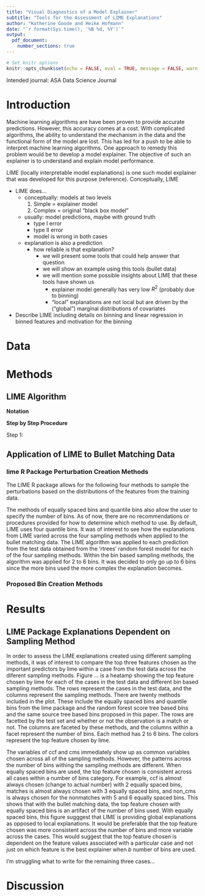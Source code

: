 ```yaml
---
title: "Visual Diagnostics of a Model Explainer"
subtitle: "Tools for the Assessment of LIME Explanations"
author: "Katherine Goode and Heike Hofmann"
date: "`r format(Sys.time(), '%B %d, %Y')`"
output: 
  pdf_document:
    number_sections: true
---
```


```r
# Set knitr options
knitr::opts_chunk$set(echo = FALSE, eval = TRUE, message = FALSE, warning = FALSE)
```

Intended journal: ASA Data Science Journal

# Introduction

Machine learning algorithms are have been proven to provide accurate predictions. However, this accuracy comes at a cost. With complicated algorithms, the ability to understand the mechanism in the data and the functional form of the model are lost. This has led for a push to be able to interpret machine learning algorithms. One approach to remedy this problem would be to develop a model explainer. The objective of such an explainer is to understand and explain model performance.

LIME (locally interpretable model explanations) is one such model explainer that was developed for this purpose (reference). Conceptually, LIME 

- LIME does...
    - conceptually: models at two levels
        1. Simple = explainer model
        2. Complex = original "black box model"
    - usually: model predictions, maybe with ground truth
        - type I error
        - type II error
        - model is wrong in both cases
    - explanation is also a prediction
        - how reliable is that explanation?
          - we will present some tools that could help answer that question
          - we will show an example using this tools (bullet data)
          - we will mention some possible insights about LIME that these tools have shown us
            - explainer model generally has very low $R^2$ (probably due to binning)
            - "local" explanations are not local but are driven by the ("global") marginal distributions of covariates 
- Describe LIME including details on binning and linear regression in binned features and motivation for the binning
    
# Data

# Methods

## LIME Algorithm

**Notation**

\begin{itemize}
\item $x\in\mathbb{R}^d$: original representation of an instance being explained
\begin{itemize}
\item e.g. feature vector containing word embeddings
\end{itemize}
\item $x'\in\mathbb{R}^{d'}$: vector for the interpretable representation of the instance being explained
\begin{itemize}
\item e.g. bag of words
\end{itemize}
\item $G$: class of potentially interpretable models
\begin{itemize}
\item e.g. linear models, decision trees, rule lists
\end{itemize}
\item $g$: explanation model where $g:\mathbb{R}^{d'}\rightarrow\mathbb{R}$ and $g\in G$
\item $\Omega(g)$: measure of complexity of $g$
\begin{itemize}
\item e.g. depth of a tree, number of non-zeros in a linear model
\end{itemize}
\item $f$: model that is being explained where $f:\mathbb{R}^d\rightarrow\mathbb{R}$
\begin{itemize}
\item note: in classification $f(x)$ is the probability that $x$ belongs to a certain class
\end{itemize}
\item $\Pi_x(z)$: proximity measure between an instance $z$ to $x$ which defines a locality around $x$
\item $\mathcal{L}(f, g, \Pi_x)$: a measure of how unfaithful $g$ is in approximating $f$ in the locality defined by $\Pi_x$
\end{itemize}

**Step by Step Procedure**

Step 1: 

## Application of LIME to Bullet Matching Data

### lime R Package Perturbation Creation Methods

The LIME R package allows for the following four methods to sample the perturbations based on the distributions of the features from the training data.

\begin{itemize}
\item Equally Spaced Bins
\item Quantile Bins
\item Normal Approximation
\item Kernel Density Approximation
\end{itemize}

The methods of equally spaced bins and quantile bins also allow the user to specify the number of bins. As of now, there are no recommendations or procedures provided for how to determine which method to use. By default, LIME uses four quantile bins. It was of interest to see how the explanations from LIME varied across the four sampling methods when applied to the bullet matching data. The LIME algorithm was applied to each prediction from the test data obtained from the 'rtrees' random forest model for each of the four sampling methods. Within the bin based sampling methods, the algorithm was applied for 2 to 6 bins. It was decided to only go up to 6 bins since the more bins used the more complex the explanation becomes.

### Proposed Bin Creation Methods

# Results

## LIME Package Explanations Dependent on Sampling Method

In order to assess the LIME explanations created using different sampling methods, it was of interest to compare the top three features chosen as the important predictors by lime within a case from the test data across the diferent sampling methods. Figure ... is a heatamp showing the top feature chosen by lime for each of the cases in the test data and different bin based sampling methods. The rows represent the cases in the test data, and the columns represent the sampling methods. There are twenty methods included in the plot. These include the equally spaced bins and quantile bins from the lime package and the random forest score tree based bins and the same source tree based bins proposed in this paper. The rows are facetted by the test set and whether or not the observation is a match or not. The columns are faceted by these methods, and the columns within a facet represent the number of bins. Each method has 2 to 6 bins. The colors represent the top feature chosen by lime.

The variables of ccf and cms immediately show up as common variables chosen across all of the sampling methods. However, the patterns across the number of bins withing the sampling methods are different. When equally spaced bins are used, the top feature chosen is consistent across all cases within a number of bins category. For example, ccf is almost always chosen (change to actual number) with 2 equally spaced bins, matches is almost always chosen with 3 equally spaced bins, and non_cms is always chosen for the nonmatches with 5 and 6 equally spaced bins. This shows that with the bullet matching data, the top feature chosen with equally spaced bins is an artifact of the number of bins used. With equally spaced bins, this figure sugggest that LIME is providing global explanations as opposed to local explanations. It would be preferable that the top feature chosen was more consistent across the number of bins and more variable across the cases. This would suggest that the top feature chosen is dependent on the feature values associated with a particular case and not just on which feature is the best explainer when $b$ number of bins are used.

I'm struggling what to write for the remaining three cases...

# Discussion

